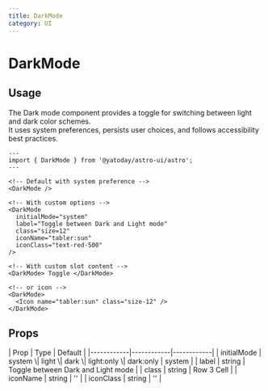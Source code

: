 ```yaml
---
title: DarkMode
category: UI
---
```



# DarkMode

<Demo>
  <DarkMode />
</Demo>

## Usage

The Dark mode component provides a toggle for switching between light and dark color schemes. <br /> It uses system preferences, persists user choices, and follows accessibility best practices.

```astro
---
import { DarkMode } from '@yatoday/astro-ui/astro';
---

<!-- Default with system preference -->
<DarkMode />

<!-- With custom options -->
<DarkMode
  initialMode="system"
  label="Toggle between Dark and Light mode"
  class="size=12"
  iconName="tabler:sun"
  iconClass="text-red-500"
/>

<!-- With custom slot content -->
<DarkMode> Toggle </DarkMode>

<!-- or icon -->
<DarkMode>
  <Icon name="tabler:sun" class="size-12" />
</DarkMode>
```

## Props

<div className="overflow-x-auto">
  <div className="min-w-xl">
    | Prop | Type | Default | 
    |------------|------------|------------| 
    | initialMode | system \| light \| dark \| light:only \| dark:only | system | 
    | label | string | Toggle between Dark and Light mode | 
    | class | string | Row 3 Cell | | iconName | string | '' | 
    | iconClass | string | '' |
  </div>
</div>
